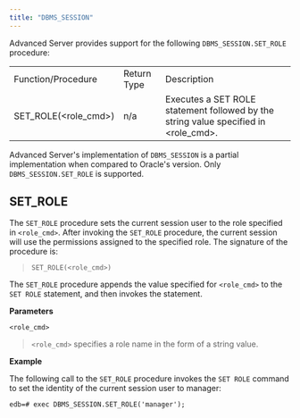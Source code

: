 ```yaml
---
title: "DBMS_SESSION"
---
```




Advanced Server provides support for the following `DBMS_SESSION.SET_ROLE` procedure:

|                          |             |                                                                                        |
| ------------------------ | ----------- | -------------------------------------------------------------------------------------- |
| Function/Procedure       | Return Type | Description                                                                            |
| SET_ROLE(\<role_cmd\>) | n/a         | Executes a SET ROLE statement followed by the string value specified in \<role_cmd\>. |

Advanced Server's implementation of `DBMS_SESSION` is a partial implementation when compared to Oracle's version. Only `DBMS_SESSION.SET_ROLE` is supported.

## SET_ROLE

The `SET_ROLE` procedure sets the current session user to the role specified in `<role_cmd>`. After invoking the `SET_ROLE` procedure, the current session will use the permissions assigned to the specified role. The signature of the procedure is:

> `SET_ROLE(<role_cmd>)`

The `SET_ROLE` procedure appends the value specified for `<role_cmd>` to the `SET ROLE` statement, and then invokes the statement.

**Parameters**

`<role_cmd>`

> `<role_cmd>` specifies a role name in the form of a string value.

**Example**

The following call to the `SET_ROLE` procedure invokes the `SET ROLE` command to set the identity of the current session user to manager:

``` text
edb=# exec DBMS_SESSION.SET_ROLE('manager');
```
